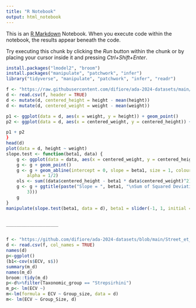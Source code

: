 ```yaml
---
title: "R Notebook"
output: html_notebook
---
```


This is an [R Markdown](http://rmarkdown.rstudio.com) Notebook. When you execute code within the notebook, the results appear beneath the code. 

Try executing this chunk by clicking the *Run* button within the chunk or by placing your cursor inside it and pressing *Ctrl+Shift+Enter*. 

```r
install.packages("lmodel2", "broom")
install.packages("manipulate", "patchwork", "infer")
library("tidyverse", "manipulate", "patchwork", "infer", "readr")

f <- "https://raw.githubusercontent.com/difiore/ada-2024-datasets/main/zombies.csv"
d <- read.csv(f, header = TRUE)
d <- mutate(d, centered_height = height - mean(height))
d <- mutate(d, centered_weight = weight - mean(weight))

p1 <- ggplot(data = d, aes(x = weight, y = height)) + geom_point()
p2 <- ggplot(data = d, aes(x = centered_weight, y = centered_height)) + geom_point()

p1 + p2
}
head(d)
plot(data = d, height ~ weight)
slope.test <- function(beta1, data) {
    g <- ggplot(data = data, aes(x = centered_weight, y = centered_height))
    g <- g + geom_point()
    g <- g + geom_abline(intercept = 0, slope = beta1, size = 1, colour = "blue",
        alpha = 1/2)
    ols <- sum((data$centered_height - beta1 * data$centered_weight)^2)
    g <- g + ggtitle(paste("Slope = ", beta1, "\nSum of Squared Deviations = ", round(ols,
        3)))
    g
}
manipulate(slope.test(beta1, data = d), beta1 = slider(-1, 1, initial = 0, step = 0.005))


____________________


f <- "https://github.com/difiore/ada-2024-datasets/blob/main/Street_et_al_2017.csv"
d <- read.csv(f, col_names = TRUE)
names(d)
p<-ggplot()
(b1<-cov(s$ECV, s$))
summary(m_d)
names(m_d)
broom::tidy(m_d)
p<-d%>%filter(Taxonomic_group == "Strepsirhini")
m_p<- lm(ECV ~)
m<-lm(formula = ECV ~ Group_size, data = d)
m<- lm(ECV ~ Group_Size, d)
```

